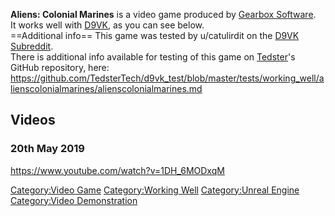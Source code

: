 <strong>Aliens: Colonial Marines</strong> is a video game produced by [[Gearbox Software]].
<br />
It works well with [[D9VK]], as you can see below.
<br />
==Additional info==
This game was tested by u/catulirdit on the [[D9VK Subreddit]].
<br />
There is additional info available for testing of this game on [[User:Tedster|Tedster]]'s GitHub repository, here:
<br />
https://github.com/TedsterTech/d9vk_test/blob/master/tests/working_well/alienscolonialmarines/alienscolonialmarines.md

==Videos==
===20th May 2019===
<youtube>https://www.youtube.com/watch?v=1DH_6MODxqM</youtube>

[[Category:Video Game]]
[[Category:Working Well]]
[[Category:Unreal Engine]]
[[Category:Video Demonstration]]
